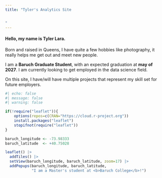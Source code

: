 ```yaml
---
title: "Tyler's Analytics Site


"
---
```

#### **Hello, my name is Tyler Lara.** 
Born and raised in Queens, I have quite a few hobbies like photography, it really helps me get out and meet new people. 
 
I am a **Baruch Graduate Student**, with an expected graduation at **may of 2027**. I am currently looking to get employed in the data science field.

On this site, I have/will have multiple projects that represent my skill set for future employers.

```r
#| echo: false
#| message: false
#| warning: false

if(!require("leaflet")){
    options(repos=c(CRAN="https://cloud.r-project.org"))
    install.packages("leaflet")
    stopifnot(require("leaflet"))
}

baruch_longitude <- -73.98333
baruch_latitude  <- +40.75028

leaflet() |>
  addTiles() |>
  setView(baruch_longitude, baruch_latitude, zoom=17) |>
  addPopups(baruch_longitude, baruch_latitude, 
            "I am a Master's student at <b>Baruch College</b>!")
```